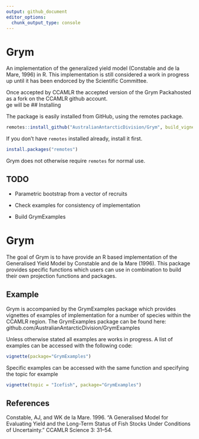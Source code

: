 ```yaml
---
output: github_document
editor_options: 
  chunk_output_type: console
---
```



 
<!-- README.md is generated from README.Rmd. Please edit that file -->
# Grym


An implementation of the generalized yield model (Constable and de la Mare, 1996) in R. This implementation is still considered a work in progress up until it has been endorced by the Scientific Committee. 

Once accepted by CCAMLR the accepted version of the Grym Packahosted as a fork on the CCAMLR github account.  
ge will be 
## Installing

The package is easily installed from GitHub, using the remotes package. 

```R
remotes::install_github("AustralianAntarcticDivision/Grym", build_vignettes=TRUE)
```

If you don't have `remotes` installed already, install it first. 

```R
install.packages("remotes")
```

Grym does not otherwise require `remotes` for normal use.


## TODO
* Parametric bootstrap from a vector of recruits

* Check examples for consistency of implementation

* Build GrymExamples


# Grym

<!-- badges: start -->
<!-- badges: end -->

The goal of Grym is to have provide an R based implementation of the Generalised Yield Model by Constable and de la Mare (1996). This package provides specific functions which users can use in combination to build their own projection functions and packages. 


## Example

Grym is accompanied by the GrymExamples package which provides vignettes of examples of implementation for a number of species within the CCAMLR  region. The GrymExamples package can be found here: github.com/AustralianAntarcticDivision/GrymExamples

Unless otherwise stated all examples are works in progress. A list of examples can be accessed with the following code:

```R
vignette(package="GrymExamples")
```
Specific examples can be accessed with the same function and specifying the topic for example

```R
vignette(topic = "Icefish", package="GrymExamples")
```



## References 
Constable, AJ, and WK de la Mare. 1996. “A Generalised Model for Evaluating Yield and the Long-Term Status of Fish Stocks Under Conditions of Uncertainty.” CCAMLR Science 3: 31–54.
